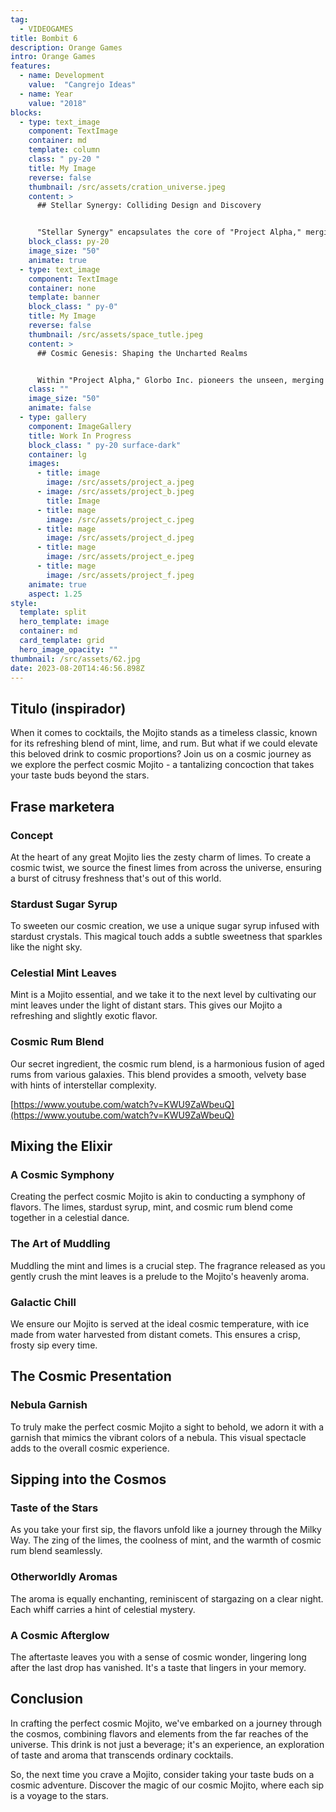 ```yaml
---
tag:
  - VIDEOGAMES
title: Bombit 6
description: Orange Games
intro: Orange Games
features:
  - name: Development
    value:  "Cangrejo Ideas"
  - name: Year
    value: "2018"
blocks:
  - type: text_image
    component: TextImage
    container: md
    template: column
    class: " py-20 "
    title: My Image
    reverse: false
    thumbnail: /src/assets/cration_universe.jpeg
    content: >
      ## Stellar Synergy: Colliding Design and Discovery


      "Stellar Synergy" encapsulates the core of "Project Alpha," merging the essence of Glorbo Inc.'s design prowess with groundbreaking discovery. By entwining artistic narrative with scientific inquiry, we unveil the majestic interplay of celestial bodies. Through each collision, cosmic ballet, and gravitational embrace, we invite you to witness the seamless fusion of design and discovery, igniting new frontiers of imagination.
    block_class: py-20
    image_size: "50"
    animate: true
  - type: text_image
    component: TextImage
    container: none
    template: banner
    block_class: " py-0"
    title: My Image
    reverse: false
    thumbnail: /src/assets/space_tutle.jpeg
    content: >
      ## Cosmic Genesis: Shaping the Uncharted Realms


      Within "Project Alpha," Glorbo Inc. pioneers the unseen, merging scientific precision with artistic ingenuity. Every quasar, every celestial ballet, emerges from meticulous orchestration. From the fiery birth of stars to the enigmatic dance of black holes, we navigate uncharted realms, guided by a passion for design that echoes through the cosmos.
    class: ""
    image_size: "50"
    animate: false
  - type: gallery
    component: ImageGallery
    title: Work In Progress
    block_class: " py-20 surface-dark"
    container: lg
    images:
      - title: image
        image: /src/assets/project_a.jpeg
      - image: /src/assets/project_b.jpeg
        title: Image
      - title: mage
        image: /src/assets/project_c.jpeg
      - title: mage
        image: /src/assets/project_d.jpeg
      - title: mage
        image: /src/assets/project_e.jpeg
      - title: mage
        image: /src/assets/project_f.jpeg
    animate: true
    aspect: 1.25
style:
  template: split
  hero_template: image
  container: md
  card_template: grid
  hero_image_opacity: ""
thumbnail: /src/assets/62.jpg
date: 2023-08-20T14:46:56.898Z
---
```


## Titulo (inspirador)

When it comes to cocktails, the Mojito stands as a timeless classic, known for its refreshing blend of mint, lime, and rum. But what if we could elevate this beloved drink to cosmic proportions? Join us on a cosmic journey as we explore the perfect cosmic Mojito - a tantalizing concoction that takes your taste buds beyond the stars.

## Frase marketera

### Concept

At the heart of any great Mojito lies the zesty charm of limes. To create a cosmic twist, we source the finest limes from across the universe, ensuring a burst of citrusy freshness that's out of this world.

### Stardust Sugar Syrup

To sweeten our cosmic creation, we use a unique sugar syrup infused with stardust crystals. This magical touch adds a subtle sweetness that sparkles like the night sky.

### Celestial Mint Leaves

Mint is a Mojito essential, and we take it to the next level by cultivating our mint leaves under the light of distant stars. This gives our Mojito a refreshing and slightly exotic flavor.

### Cosmic Rum Blend

Our secret ingredient, the cosmic rum blend, is a harmonious fusion of aged rums from various galaxies. This blend provides a smooth, velvety base with hints of interstellar complexity.

[https://www.youtube.com/watch?v=KWU9ZaWbeuQ](https://www.youtube.com/watch?v=KWU9ZaWbeuQ)

## Mixing the Elixir

### A Cosmic Symphony

Creating the perfect cosmic Mojito is akin to conducting a symphony of flavors. The limes, stardust syrup, mint, and cosmic rum blend come together in a celestial dance.

### The Art of Muddling

Muddling the mint and limes is a crucial step. The fragrance released as you gently crush the mint leaves is a prelude to the Mojito's heavenly aroma.

### Galactic Chill

We ensure our Mojito is served at the ideal cosmic temperature, with ice made from water harvested from distant comets. This ensures a crisp, frosty sip every time.

## The Cosmic Presentation

### Nebula Garnish

To truly make the perfect cosmic Mojito a sight to behold, we adorn it with a garnish that mimics the vibrant colors of a nebula. This visual spectacle adds to the overall cosmic experience.

## Sipping into the Cosmos

### Taste of the Stars

As you take your first sip, the flavors unfold like a journey through the Milky Way. The zing of the limes, the coolness of mint, and the warmth of cosmic rum blend seamlessly.

### Otherworldly Aromas

The aroma is equally enchanting, reminiscent of stargazing on a clear night. Each whiff carries a hint of celestial mystery.

### A Cosmic Afterglow

The aftertaste leaves you with a sense of cosmic wonder, lingering long after the last drop has vanished. It's a taste that lingers in your memory.

## Conclusion

In crafting the perfect cosmic Mojito, we've embarked on a journey through the cosmos, combining flavors and elements from the far reaches of the universe. This drink is not just a beverage; it's an experience, an exploration of taste and aroma that transcends ordinary cocktails.

So, the next time you crave a Mojito, consider taking your taste buds on a cosmic adventure. Discover the magic of our cosmic Mojito, where each sip is a voyage to the stars.